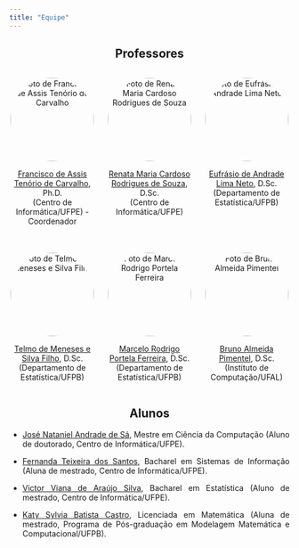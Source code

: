 ```yaml
---
title: "Equipe"
---
```


::: {style="text-align: center"}
## Professores
:::

::: {style="display: flex; flex-wrap: wrap; gap: 20px; justify-content: center;"}
::: {style="display: flex; flex: 1; justify-content: center; flex-basis: 30%;"}
::: {style="text-align: center;"}
<img src="images/Foto_Chico.png" alt="Foto de Francisco de Assis Tenório de Carvalho" style="width: 150px; height: 150px; object-fit: cover; border-radius: 50%;"/>

<p><a href="http://lattes.cnpq.br/3909162572623711" target="_blank">Francisco de Assis Tenório de Carvalho</a>, Ph.D.<br> (Centro de Informática/UFPE) - Coordenador</p>
:::
:::

::: {style="display: flex; flex: 1; justify-content: center; flex-basis: 30%;"}
::: {style="text-align: center;"}
<img src="images/Foto_Renata.png" alt="Foto de Renata Maria Cardoso Rodrigues de Souza" style="width: 150px; height: 150px; object-fit: cover; border-radius: 50%;"/>

<p><a href="http://lattes.cnpq.br/9289080285504453" target="_blank">Renata Maria Cardoso Rodrigues de Souza</a>, D.Sc.<br> (Centro de Informática/UFPE)</p>
:::
:::

::: {style="display: flex; flex: 1; justify-content: center; flex-basis: 30%;"}
::: {style="text-align: center;"}
<img src="images/Foto_Eufrasio.png" alt="Foto de Eufrásio de Andrade Lima Neto" style="width: 150px; height: 150px; object-fit: cover; border-radius: 50%;"/>

<p><a href="http://lattes.cnpq.br/5580004940091667" target="_blank">Eufrásio de Andrade Lima Neto</a>, D.Sc.<br> (Departamento de Estatística/UFPB)</p>
:::
:::

::: {style="display: flex; flex: 1; justify-content: center; flex-basis: 30%;"}
::: {style="text-align: center;"}
<img src="images/Foto_Telmo.png" alt="Foto de Telmo de Meneses e Silva Filho" style="width: 150px; height: 150px; object-fit: cover; border-radius: 50%;"/>

<p><a href="http://lattes.cnpq.br/4640945954423515" target="_blank">Telmo de Meneses e Silva Filho</a>, D.Sc.<br> (Departamento de Estatística/UFPB)</p>
:::
:::

::: {style="display: flex; flex: 1; justify-content: center; flex-basis: 30%;"}
::: {style="text-align: center;"}
<img src="images/Foto_Marcelo.png" alt="Foto de Marcelo Rodrigo Portela Ferreira" style="width: 150px; height: 150px; object-fit: cover; border-radius: 50%;"/>

<p><a href="http://lattes.cnpq.br/2620157217100077" target="_blank">Marcelo Rodrigo Portela Ferreira</a>, D.Sc.<br> (Departamento de Estatística/UFPB)</p>
:::
:::

::: {style="display: flex; flex: 1; justify-content: center; flex-basis: 30%;"}
::: {style="text-align: center;"}
<img src="images/Foto_Bruno.png" alt="Foto de Bruno Almeida Pimentel" style="width: 150px; height: 150px; object-fit: cover; border-radius: 50%;"/>

<p><a href="http://lattes.cnpq.br/5575405279834457" target="_blank">Bruno Almeida Pimentel</a>, D.Sc.<br> (Instituto de Computação/UFAL)</p>
:::
:::
:::

::: {style="text-align: center"}
## Alunos
:::

::: {style="text-align: justify"}
-   [José Nataniel Andrade de Sá](http://lattes.cnpq.br/0547822765322755), Mestre em Ciência da Computação (Aluno de doutorado, Centro de Informática/UFPE).

-   [Fernanda Teixeira dos Santos](http://lattes.cnpq.br/8976227353991391), Bacharel em Sistemas de Informação (Aluna de mestrado, Centro de Informática/UFPE).

-   [Victor Viana de Araújo Silva](http://lattes.cnpq.br/4216568349594897), Bacharel em Estatística (Aluno de mestrado, Centro de Informática/UFPE).

-   [Katy Sylvia Batista Castro](http://lattes.cnpq.br/1352268659077751), Licenciada em Matemática (Aluna de mestrado, Programa de Pós-graduação em Modelagem Matemática e Computacional/UFPB).
:::

